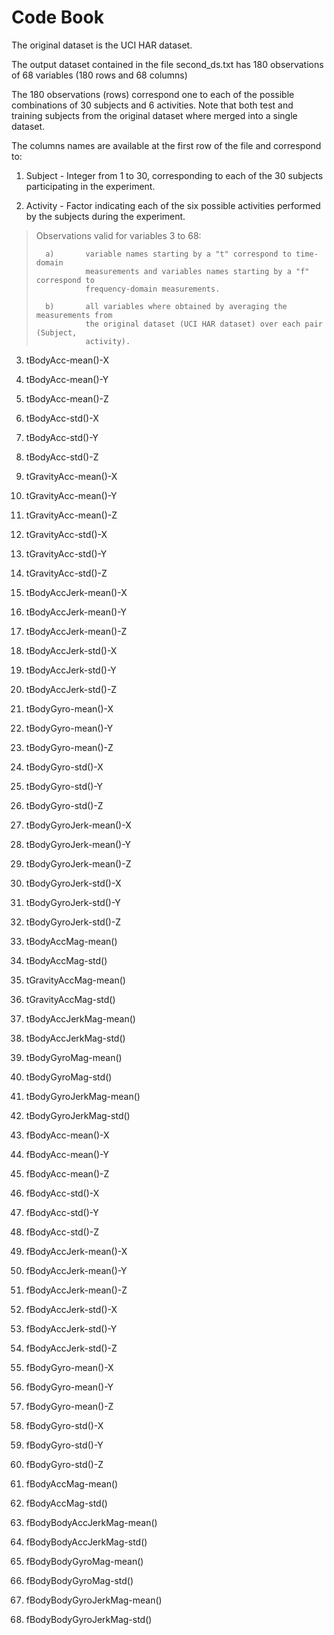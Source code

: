 # Code Book

The original dataset is the UCI HAR dataset.

The output dataset contained in the file second_ds.txt has 180 observations of
68 variables (180 rows and 68 columns)

The 180 observations (rows) correspond one to each of the possible combinations of 
30 subjects and 6 activities. Note that both test and training subjects from the
original dataset where merged into a single dataset.

The columns names are available at the first row of the file and correspond to:

1) Subject -    Integer from 1 to 30, corresponding to each of the 30 subjects 
                participating in the experiment.
                
2) Activity -   Factor indicating each of the six possible activities performed
                by the subjects during the experiment.

>
> Observations valid for variables 3 to 68:
>
>       a)       variable names starting by a "t" correspond to time-domain 
>                measurements and variables names starting by a "f" correspond to
>                frequency-domain measurements.
>
>       b)       all variables where obtained by averaging the measurements from 
>                the original dataset (UCI HAR dataset) over each pair (Subject,
>                activity).

3) tBodyAcc-mean()-X

4) tBodyAcc-mean()-Y

5) tBodyAcc-mean()-Z

6) tBodyAcc-std()-X

7) tBodyAcc-std()-Y

8) tBodyAcc-std()-Z

9) tGravityAcc-mean()-X

10) tGravityAcc-mean()-Y

11) tGravityAcc-mean()-Z

12) tGravityAcc-std()-X

13) tGravityAcc-std()-Y

14) tGravityAcc-std()-Z

15) tBodyAccJerk-mean()-X

16) tBodyAccJerk-mean()-Y

17) tBodyAccJerk-mean()-Z

18) tBodyAccJerk-std()-X

19) tBodyAccJerk-std()-Y

20) tBodyAccJerk-std()-Z

21) tBodyGyro-mean()-X

22) tBodyGyro-mean()-Y

23) tBodyGyro-mean()-Z

24) tBodyGyro-std()-X

25) tBodyGyro-std()-Y

26) tBodyGyro-std()-Z   

27) tBodyGyroJerk-mean()-X

28) tBodyGyroJerk-mean()-Y

29) tBodyGyroJerk-mean()-Z

30) tBodyGyroJerk-std()-X

31) tBodyGyroJerk-std()-Y

32) tBodyGyroJerk-std()-Z

33) tBodyAccMag-mean()

34) tBodyAccMag-std()

35) tGravityAccMag-mean()

36) tGravityAccMag-std()

37) tBodyAccJerkMag-mean()

38) tBodyAccJerkMag-std()

39) tBodyGyroMag-mean()

40) tBodyGyroMag-std()

41) tBodyGyroJerkMag-mean()

42) tBodyGyroJerkMag-std()

43) fBodyAcc-mean()-X

44) fBodyAcc-mean()-Y

45) fBodyAcc-mean()-Z

46) fBodyAcc-std()-X

47) fBodyAcc-std()-Y

48) fBodyAcc-std()-Z

49) fBodyAccJerk-mean()-X

50) fBodyAccJerk-mean()-Y

51) fBodyAccJerk-mean()-Z

52) fBodyAccJerk-std()-X

53) fBodyAccJerk-std()-Y

54) fBodyAccJerk-std()-Z

55) fBodyGyro-mean()-X

56) fBodyGyro-mean()-Y

57) fBodyGyro-mean()-Z

58) fBodyGyro-std()-X

59) fBodyGyro-std()-Y

60) fBodyGyro-std()-Z

61) fBodyAccMag-mean()

62) fBodyAccMag-std()

63) fBodyBodyAccJerkMag-mean()

64) fBodyBodyAccJerkMag-std()

65) fBodyBodyGyroMag-mean()

66) fBodyBodyGyroMag-std()

67) fBodyBodyGyroJerkMag-mean()

68) fBodyBodyGyroJerkMag-std()